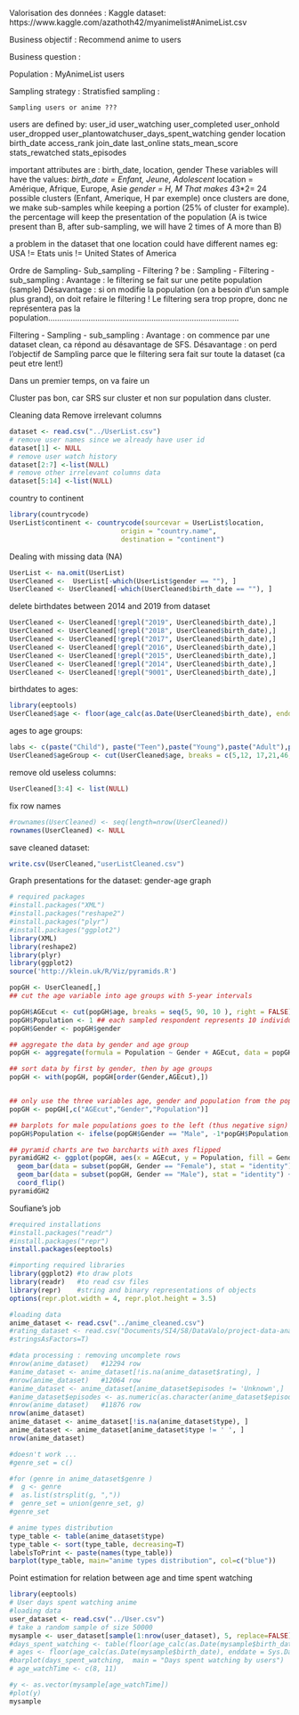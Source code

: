 Valorisation des données :
Kaggle dataset: https://www.kaggle.com/azathoth42/myanimelist#AnimeList.csv


Business objectif : Recommend anime to users

Business question : 


Population : MyAnimeList users

Sampling strategy : Stratisfied sampling :

	Sampling users or anime ???
users are defined by: 
user_id user_watching
user_completed user_onhold
user_dropped
user_plantowatchuser_days_spent_watching
gender
location
birth_date access_rank
join_date
last_online
stats_mean_score
stats_rewatched
stats_episodes

important attributes are : birth_date, location, gender
These variables will have the values: 
*birth_date = Enfant, Jeune, Adolescent
*location  = Amérique, Afrique, Europe, Asie
*gender  = H, M
That makes 4*3*2= 24 possible clusters  (Enfant, Amerique, H par exemple)
once clusters are done, we make sub-samples while keeping a portion (25% of cluster for example). the percentage will keep the presentation of the population (A is twice present than B, after sub-sampling, we will have 2 times of A more than B)


a problem in the dataset that one location could have different names eg:
USA != Etats unis != United States of America


Ordre de Sampling- Sub_sampling - Filtering ?
be :
Sampling - Filtering - sub_sampling :
	Avantage : le filtering se fait sur une petite population (sample) 
	Désavantage : si on modifie la population (on a besoin d’un sample plus grand), on doit refaire le filtering ! Le filtering sera trop propre, donc ne représentera pas la population………………………………………………………………………….

Filtering - Sampling -  sub_sampling :
	Avantage : on commence par une dataset clean, ca répond au désavantage de SFS.
	Désavantage : on perd l’objectif de Sampling parce que le filtering sera fait sur toute la dataset (ca peut etre lent!)

Dans un premier temps, on va faire un 

Cluster pas bon, car SRS sur cluster et non sur population dans cluster.

Cleaning data
Remove irrelevant columns
```r
dataset <- read.csv("../UserList.csv")
# remove user names since we already have user id
dataset[1] <- NULL
# remove user watch history
dataset[2:7] <-list(NULL)
# remove other irrelevant columns data
dataset[5:14] <-list(NULL)
```

country to continent
```r
library(countrycode)
UserList$continent <- countrycode(sourcevar = UserList$location,
                            origin = "country.name",                             
                            destination = "continent")
```

Dealing with missing data (NA)
```r
UserList <- na.omit(UserList)
UserCleaned <-  UserList[-which(UserList$gender == ""), ]
UserCleaned <- UserCleaned[-which(UserCleaned$birth_date == ""), ]
```
delete birthdates between 2014 and 2019 from dataset
```r
UserCleaned <- UserCleaned[!grepl("2019", UserCleaned$birth_date),]
UserCleaned <- UserCleaned[!grepl("2018", UserCleaned$birth_date),]
UserCleaned <- UserCleaned[!grepl("2017", UserCleaned$birth_date),]
UserCleaned <- UserCleaned[!grepl("2016", UserCleaned$birth_date),]
UserCleaned <- UserCleaned[!grepl("2015", UserCleaned$birth_date),]
UserCleaned <- UserCleaned[!grepl("2014", UserCleaned$birth_date),]
UserCleaned <- UserCleaned[!grepl("9001", UserCleaned$birth_date),]
```
birthdates to ages:
```r
library(eeptools)
UserCleaned$age <- floor(age_calc(as.Date(UserCleaned$birth_date), enddate = Sys.Date(), units = "years"))
```
ages to age groups:
```r
labs <- c(paste("Child"), paste("Teen"),paste("Young"),paste("Adult"),paste("Elder"))
UserCleaned$ageGroup <- cut(UserCleaned$age, breaks = c(5,12, 17,21,46,90), labels = labs, right = FALSE)

```

remove old useless columns:
```r
UserCleaned[3:4] <- list(NULL)
```
fix row names
```r
#rownames(UserCleaned) <- seq(length=nrow(UserCleaned))
rownames(UserCleaned) <- NULL 

```
save cleaned dataset:
```r
write.csv(UserCleaned,"userListCleaned.csv")
```


Graph presentations for the dataset:
gender-age graph
```r
# required packages
#install.packages("XML")
#install.packages("reshape2")
#install.packages("plyr")
#install.packages("ggplot2")
library(XML)
library(reshape2)
library(plyr)
library(ggplot2)
source('http://klein.uk/R/Viz/pyramids.R')

popGH <- UserCleaned[,]
## cut the age variable into age groups with 5-year intervals

popGH$AGEcut <- cut(popGH$age, breaks = seq(5, 90, 10 ), right = FALSE) 
popGH$Population <- 1 ## each sampled respondent represents 10 individuals
popGH$Gender <- popGH$gender

## aggregate the data by gender and age group
popGH <- aggregate(formula = Population ~ Gender + AGEcut, data = popGH, FUN = sum)

## sort data by first by gender, then by age groups
popGH <- with(popGH, popGH[order(Gender,AGEcut),])


## only use the three variables age, gender and population from the popGH data
popGH <- popGH[,c("AGEcut","Gender","Population")]

## barplots for male populations goes to the left (thus negative sign)
popGH$Population <- ifelse(popGH$Gender == "Male", -1*popGH$Population, popGH$Population)

## pyramid charts are two barcharts with axes flipped
pyramidGH2 <- ggplot(popGH, aes(x = AGEcut, y = Population, fill = Gender)) + 
  geom_bar(data = subset(popGH, Gender == "Female"), stat = "identity") +
  geom_bar(data = subset(popGH, Gender == "Male"), stat = "identity") + 
  coord_flip()
pyramidGH2
```




Soufiane's job
```r
#required installations
#install.packages("readr")
#install.packages("repr")
install.packages(eeptools)

#importing required libraries
library(ggplot2) #to draw plots
library(readr)   #to read csv files
library(repr)    #string and binary representations of objects
options(repr.plot.width = 4, repr.plot.height = 3.5)

#loading data
anime_dataset <- read.csv("../anime_cleaned.csv")
#rating_dataset <- read.csv("Documents/SI4/S8/DataValo/project-data-analysis/data/rating.csv",
#stringsAsFactors=T)

#data processing : removing uncomplete rows
#nrow(anime_dataset)   #12294 row
#anime_dataset <- anime_dataset[!is.na(anime_dataset$rating), ]
#nrow(anime_dataset)   #12064 row
#anime_dataset <- anime_dataset[anime_dataset$episodes != 'Unknown',]
#anime_dataset$episodes <- as.numeric(as.character(anime_dataset$episodes))
#nrow(anime_dataset)   #11876 row
nrow(anime_dataset)
anime_dataset <- anime_dataset[!is.na(anime_dataset$type), ]
anime_dataset <- anime_dataset[anime_dataset$type != ' ', ]
nrow(anime_dataset)

#doesn't work ...
#genre_set = c()

#for (genre in anime_dataset$genre ) 
#  g <- genre
#  as.list(strsplit(g, ","))
#  genre_set = union(genre_set, g)
#genre_set

# anime types distribution
type_table <- table(anime_dataset$type)
type_table <- sort(type_table, decreasing=T)
labelsToPrint <- paste(names(type_table))
barplot(type_table, main="anime types distribution", col=c("blue"))
```

Point estimation for relation between age and time spent watching
```r
library(eeptools)
# User days spent watching anime
#loading data
user_dataset <- read.csv("../User.csv")
# take a random sample of size 50000
mysample <- user_dataset[sample(1:nrow(user_dataset), 5, replace=FALSE),]
#days_spent_watching <- table(floor(age_calc(as.Date(mysample$birth_date), units = "years")), mysample$user_days_spent_watching)
# ages <- floor(age_calc(as.Date(mysample$birth_date), enddate = Sys.Date(), units = "years"))
#barplot(days_spent_watching,  main = "Days spent watching by users")
# age_watchTime <- c(8, 11)

#y <- as.vector(mysample[age_watchTime])
#plot(y)
mysample
```




